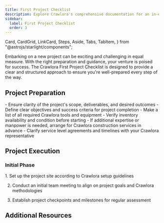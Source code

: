 ```yaml
---
title: First Project Checklist
description: Explore Crawlora's comprehensive documentation for an in-depth look at our premium tools and construction services. 
sidebar:
  label: First Project Checklist
  order: 3
---
```

  Card,
  CardGrid,
  LinkCard,
  Steps,
  Aside,
  Tabs,
  TabItem,
} from "@astrojs/starlight/components";

Embarking on a new project can be exciting and challenging in equal measure. With the right preparation and guidance, your venture is poised for success. The Crawlora First Project Checklist is designed to provide a clear and structured approach to ensure you're well-prepared every step of the way.

## Project Preparation

<CardGrid>
  <Card title="Scope and Objectives">
    - Ensure clarity of the project's scope, deliverables, and desired outcomes
    - Define clear objectives and success criteria for project completion
  </Card>
  <Card title="Tools and Equipment">
    - Make a list of all required Crawlora tools and equipment
    - Verify inventory availability and condition before starting
  </Card>
  <Card title="Arranging Services">
    - If additional expertise or manpower is needed, arrange for Crawlora construction services in advance
    - Clarify service level agreements and timelines with your Crawlora representative
  </Card>
</CardGrid>

## Project Execution
### Initial Phase
<Steps>
1. Set up the project site according to Crawlora setup guidelines

2. Conduct an initial team meeting to align on project goals and Crawlora methodologies

3. Establish project checkpoints and milestones for regular assessment
</Steps>


## Additional Resources
<CardGrid>
<LinkCard
  title="Detailed Guides"
  description="Access in-depth documentation and user manuals for Crawlora tools and services."
  href="/guides/getting-started"
/>
<LinkCard
  title="Support Contacts"
  description="Keep handy the contact details for Crawlora support, available for assistance throughout your project."
  href="/guides/getting-started"
/>
<LinkCard
  title="Advanced Learning"
  description="Explore further educational resources provided by Crawlora to refine your skills and knowledge base."
  href="/guides/getting-started"
/>
</CardGrid>